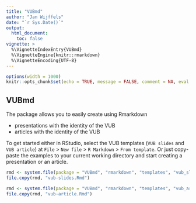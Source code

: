 ```yaml
---
title: "VUBmd"
author: "Jan Wijffels"
date: "`r Sys.Date()`"
output:
  html_document:
    toc: false
vignette: >
  %\VignetteIndexEntry{VUBmd}
  %\VignetteEngine{knitr::rmarkdown}
  %\VignetteEncoding{UTF-8}
---
```



```r
options(width = 1000)
knitr::opts_chunk$set(echo = TRUE, message = FALSE, comment = NA, eval = TRUE)
```

## VUBmd

The package allows you to easily create using Rmarkdown

- presentations with the identity of the VUB
- articles with the identity of the VUB

To get started either in RStudio, select the VUB templates (`VUB slides` and `VUB article`) at
`File` > `New file` > `R Markdown` > `From template`. Or just copy-paste the examples to your current working directory and start creating a presentation or an article.

```r
rmd <- system.file(package = "VUBmd", "rmarkdown", "templates", "vub_slides", "skeleton", "skeleton.Rmd")
file.copy(rmd, "vub-slides.Rmd")
``` 

```r
rmd <- system.file(package = "VUBmd", "rmarkdown", "templates", "vub_article", "skeleton", "skeleton.Rmd")
file.copy(rmd, "vub-article.Rmd")
```  


